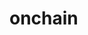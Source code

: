 # onchain


<ul className="grid grid-cols-1 md:grid-cols-2 lg:grid-cols-3 xl:grid-cols-4 gap-4 -ml-6">
<ReferenceCard
    title="Baas"
    description="Get an average bid and ask prices, average spread for given crypto pair for chosen time period."
    url="/sdk/reference/crypto/onchain/baas"
    chevron={false}
/>
<ReferenceCard
    title="Balance"
    description="Get info about tokens on you ethereum blockchain balance. Eth balance, balance of all tokens which"
    url="/sdk/reference/crypto/onchain/balance"
    chevron={false}
/>
<ReferenceCard
    title="Btc Supply"
    description="Returns BTC circulating supply [Source: https://api.blockchain.info/]"
    url="/sdk/reference/crypto/onchain/btc_supply"
    chevron={false}
/>
<ReferenceCard
    title="Btc Transac"
    description="Returns BTC confirmed transactions [Source: https://api.blockchain.info/]"
    url="/sdk/reference/crypto/onchain/btc_transac"
    chevron={false}
/>
<ReferenceCard
    title="Btcsingleblock"
    description="Returns BTC block data in json format. [Source: https://blockchain.info/]"
    url="/sdk/reference/crypto/onchain/btcsingleblock"
    chevron={false}
/>
<ReferenceCard
    title="Dex Trades Monthly"
    description="Get list of trades on Decentralized Exchanges monthly aggregated."
    url="/sdk/reference/crypto/onchain/dex_trades_monthly"
    chevron={false}
/>
<ReferenceCard
    title="Dvcp"
    description="Get daily volume for given pair [Source: https://graphql.bitquery.io/]"
    url="/sdk/reference/crypto/onchain/dvcp"
    chevron={false}
/>
<ReferenceCard
    title="Erc20 Tokens"
    description="Helper method that loads ~1500 most traded erc20 token."
    url="/sdk/reference/crypto/onchain/erc20_tokens"
    chevron={false}
/>
<ReferenceCard
    title="Gwei"
    description="Returns the most recent Ethereum gas fees in gwei"
    url="/sdk/reference/crypto/onchain/gwei"
    chevron={false}
/>
<ReferenceCard
    title="Hist"
    description="Get information about balance historical transactions. [Source: Ethplorer]"
    url="/sdk/reference/crypto/onchain/hist"
    chevron={false}
/>
<ReferenceCard
    title="Holders"
    description="Get info about top token holders. [Source: Ethplorer]"
    url="/sdk/reference/crypto/onchain/holders"
    chevron={false}
/>
<ReferenceCard
    title="Hr"
    description="Returns dataframe with mean hashrate of btc or eth blockchain and symbol price"
    url="/sdk/reference/crypto/onchain/hr"
    chevron={false}
/>
<ReferenceCard
    title="Info"
    description="Get info about ERC20 token. [Source: Ethplorer]"
    url="/sdk/reference/crypto/onchain/info"
    chevron={false}
/>
<ReferenceCard
    title="Lt"
    description="Get trades on Decentralized Exchanges aggregated by DEX [Source: https://graphql.bitquery.io/]"
    url="/sdk/reference/crypto/onchain/lt"
    chevron={false}
/>
<ReferenceCard
    title="Prices"
    description="Get token historical prices with volume and market cap, and average price. [Source: Ethplorer]"
    url="/sdk/reference/crypto/onchain/prices"
    chevron={false}
/>
<ReferenceCard
    title="Query Graph"
    description="Helper methods for querying graphql api. [Source: https://bitquery.io/]"
    url="/sdk/reference/crypto/onchain/query_graph"
    chevron={false}
/>
<ReferenceCard
    title="Th"
    description="Get info about token historical transactions. [Source: Ethplorer]"
    url="/sdk/reference/crypto/onchain/th"
    chevron={false}
/>
<ReferenceCard
    title="Token Decimals"
    description="Helper methods that gets token decimals number. [Source: Ethplorer]"
    url="/sdk/reference/crypto/onchain/token_decimals"
    chevron={false}
/>
<ReferenceCard
    title="Top"
    description="Get top 50 tokens. [Source: Ethplorer]"
    url="/sdk/reference/crypto/onchain/top"
    chevron={false}
/>
<ReferenceCard
    title="Topledger"
    description="Returns Topledger's Data for the given Organization's Slug[org_slug] based"
    url="/sdk/reference/crypto/onchain/topledger"
    chevron={false}
/>
<ReferenceCard
    title="Ttcp"
    description="Get most traded crypto pairs on given decentralized exchange in chosen time period."
    url="/sdk/reference/crypto/onchain/ttcp"
    chevron={false}
/>
<ReferenceCard
    title="Tv"
    description="Get token volume on different Decentralized Exchanges. [Source: https://graphql.bitquery.io/]"
    url="/sdk/reference/crypto/onchain/tv"
    chevron={false}
/>
<ReferenceCard
    title="Tx"
    description="Get info about transaction. [Source: Ethplorer]"
    url="/sdk/reference/crypto/onchain/tx"
    chevron={false}
/>
<ReferenceCard
    title="Ueat"
    description="Get number of unique ethereum addresses which made a transaction in given time interval."
    url="/sdk/reference/crypto/onchain/ueat"
    chevron={false}
/>
<ReferenceCard
    title="Whales"
    description="Whale Alert's API allows you to retrieve live and historical transaction data from major blockchains."
    url="/sdk/reference/crypto/onchain/whales"
    chevron={false}
/>
</ul>
